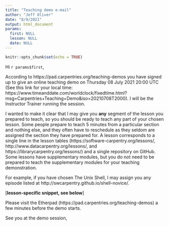 ```yaml
---
title: "Teaching demo e-mail"
author: "Jeff Oliver"
date: "8/9/2021"
output: html_document
params:
  first: NULL
  lesson: NULL
  date: NULL
---
```


```r
knitr::opts_chunk$set(echo = TRUE)
```

Hi `r params$first`,


According to https://pad.carpentries.org/teaching-demos you have signed up to give an online teaching demo on Thursday 08 July 2021 20:00 UTC (See this link for your local time: https://www.timeanddate.com/worldclock/fixedtime.html?msg=Carpentries+Teaching+Demo&iso=20210708T2000). I will be the Instructor Trainer running the session.

I wanted to make it clear that I may give you **any** segment of the lesson you prepared to teach, so you should be ready to teach any part of your chosen lesson. Some people prepare to teach 5 minutes from a particular section and nothing else, and they often have to reschedule as they seldom are assigned the section they have prepared for. A lesson corresponds to a single line in the lesson tables (https://software-carpentry.org/lessons/, http://www.datacarpentry.org/lessons/, and https://librarycarpentry.org/lessons/) and a single repository on GitHub. Some lessons have supplementary modules, but you do not need to be prepared to teach the supplementary modules for your teaching demonstration.

For example, if you have chosen The Unix Shell, I may assign you any episode listed at http://swcarpentry.github.io/shell-novice/.

[**lesson-specific snippet, see below**]

Please visit the Etherpad (https://pad.carpentries.org/teaching-demos) a few minutes before the demo starts.

See you at the demo session,